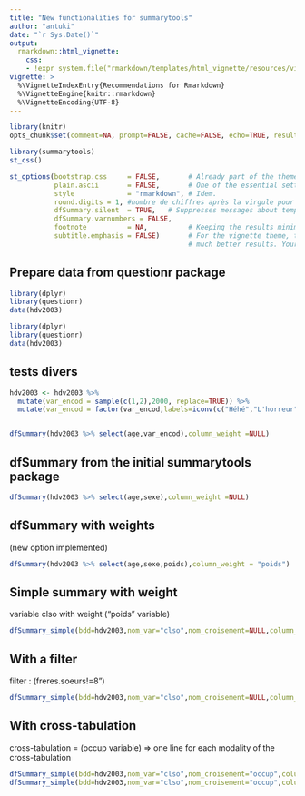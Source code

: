 ```yaml
---
title: "New functionalities for summarytools"
author: "antuki"
date: "`r Sys.Date()`"
output: 
  rmarkdown::html_vignette: 
    css: 
    - !expr system.file("rmarkdown/templates/html_vignette/resources/vignette.css", package = "rmarkdown")
vignette: >
  %\VignetteIndexEntry{Recommendations for Rmarkdown}
  %\VignetteEngine{knitr::rmarkdown}
  %\VignetteEncoding{UTF-8}
---
```


```r
library(knitr)
opts_chunk$set(comment=NA, prompt=FALSE, cache=FALSE, echo=TRUE, results='asis')
```
```r
library(summarytools)
st_css()

st_options(bootstrap.css     = FALSE,       # Already part of the theme so no need for it
           plain.ascii       = FALSE,       # One of the essential settings
           style             = "rmarkdown", # Idem.
           round.digits = 1, #nombre de chiffres après la virgule pour les pourcentages
           dfSummary.silent  = TRUE,   # Suppresses messages about temporary files
           dfSummary.varnumbers = FALSE,
           footnote          = NA,          # Keeping the results minimalistic
           subtitle.emphasis = FALSE)       # For the vignette theme, this gives
                                            # much better results. Your mileage may vary.

```


## Prepare data from questionr package

```r
library(dplyr)
library(questionr)
data(hdv2003)
```

```r
library(dplyr)
library(questionr)
data(hdv2003)
```

## tests divers


```r
hdv2003 <- hdv2003 %>%
  mutate(var_encod = sample(c(1,2),2000, replace=TRUE)) %>% 
  mutate(var_encod = factor(var_encod,labels=iconv(c("Héhé","L'horreur"),to="UTF-8")))


dfSummary(hdv2003 %>% select(age,var_encod),column_weight =NULL)
```

## dfSummary from the initial summarytools package

```r
dfSummary(hdv2003 %>% select(age,sexe),column_weight =NULL)
```

## dfSummary with weights
(new option implemented)

```r
dfSummary(hdv2003 %>% select(age,sexe,poids),column_weight = "poids")
```


## Simple summary with weight
variable clso with weight ("poids" variable)

```r
dfSummary_simple(bdd=hdv2003,nom_var="clso",nom_croisement=NULL,column_weight="poids")
```

## With a filter 
filter : (freres.soeurs!=8")
```r
dfSummary_simple(bdd=hdv2003,nom_var="clso",nom_croisement=NULL,column_weight="poids",filtres="freres.soeurs!=8")
```

## With cross-tabulation 
cross-tabulation = (occup variable) => one line for each modality of the cross-tabulation
```r
dfSummary_simple(bdd=hdv2003,nom_var="clso",nom_croisement="occup",column_weight="poids",filtres="freres.soeurs!=8",header_perso=TRUE)
dfSummary_simple(bdd=hdv2003,nom_var="clso",nom_croisement="occup",column_weight="poids",filtres="freres.soeurs!=8",header_perso=TRUE)
```

